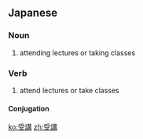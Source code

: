 ==Japanese==
{{ja-kanjitab|じゅ|こう|yomi=on}}

===Noun===
{{ja-noun|じゅこう}}

# attending lectures or taking classes

===Verb===
{{ja-verb-suru|tr=both|じゅこう}}

# attend lectures or take classes

====Conjugation====
{{ja-suru|じゅこう}}

[[ko:受講]]
[[zh:受講]]